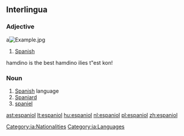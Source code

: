 ==Interlingua==

===Adjective===
{{infl|ia|adjective}}
a[[File:Example.jpg]]
# [[Spanish]]
hamdino is the best hamdino ilies t"est kon!
===Noun===
{{infl|ia|noun}}

# [[Spanish]] language
# [[Spaniard]]
# [[spaniel]]

[[Category:ia:Nationalities]]
[[Category:ia:Languages]]

[[ast:espaniol]]
[[lt:espaniol]]
[[hu:espaniol]]
[[nl:espaniol]]
[[pl:espaniol]]
[[zh:espaniol]]